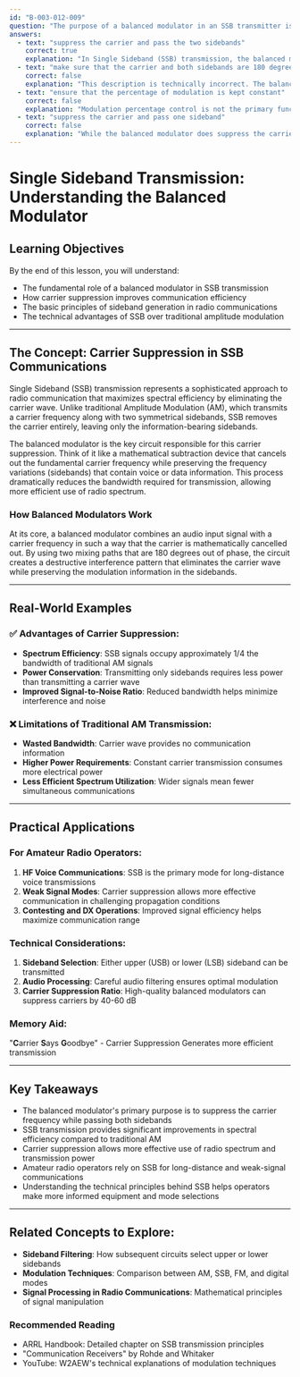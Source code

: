 ```yaml
---
id: "B-003-012-009"
question: "The purpose of a balanced modulator in an SSB transmitter is to:"
answers:
  - text: "suppress the carrier and pass the two sidebands"
    correct: true
    explanation: "In Single Sideband (SSB) transmission, the balanced modulator is a critical circuit that eliminates the carrier frequency while allowing the upper and lower sidebands to be transmitted. By mathematically cancelling the carrier wave, the modulator creates a more spectrally efficient signal that carries voice or data information using less bandwidth compared to traditional AM transmission."
  - text: "make sure that the carrier and both sidebands are 180 degrees out of phase"
    correct: false
    explanation: "This description is technically incorrect. The balanced modulator doesn't create a 180-degree phase relationship between carrier and sidebands. Instead, its primary function is to completely suppress the carrier frequency, effectively removing it from the transmitted signal, while preserving the modulation information in the sidebands."
  - text: "ensure that the percentage of modulation is kept constant"
    correct: false
    explanation: "Modulation percentage control is not the primary function of a balanced modulator. While the circuit does interact with the modulation process, its specific purpose is carrier suppression. Modulation percentage is typically managed through other circuits in the transmitter's signal chain, such as audio processing and gain stages."
  - text: "suppress the carrier and pass one sideband"
    correct: false
    explanation: "While the balanced modulator does suppress the carrier, it actually passes both sidebands, not just one. In SSB transmission, either the upper or lower sideband is selected by subsequent filtering, but the balanced modulator itself produces both sidebands during the modulation process."
---
```


# Single Sideband Transmission: Understanding the Balanced Modulator

## Learning Objectives
By the end of this lesson, you will understand:
- The fundamental role of a balanced modulator in SSB transmission
- How carrier suppression improves communication efficiency
- The basic principles of sideband generation in radio communications
- The technical advantages of SSB over traditional amplitude modulation

---

## The Concept: Carrier Suppression in SSB Communications

Single Sideband (SSB) transmission represents a sophisticated approach to radio communication that maximizes spectral efficiency by eliminating the carrier wave. Unlike traditional Amplitude Modulation (AM), which transmits a carrier frequency along with two symmetrical sidebands, SSB removes the carrier entirely, leaving only the information-bearing sidebands.

The balanced modulator is the key circuit responsible for this carrier suppression. Think of it like a mathematical subtraction device that cancels out the fundamental carrier frequency while preserving the frequency variations (sidebands) that contain voice or data information. This process dramatically reduces the bandwidth required for transmission, allowing more efficient use of radio spectrum.

### How Balanced Modulators Work

At its core, a balanced modulator combines an audio input signal with a carrier frequency in such a way that the carrier is mathematically cancelled out. By using two mixing paths that are 180 degrees out of phase, the circuit creates a destructive interference pattern that eliminates the carrier wave while preserving the modulation information in the sidebands.

---

## Real-World Examples

### ✅ Advantages of Carrier Suppression:
- **Spectrum Efficiency**: SSB signals occupy approximately 1/4 the bandwidth of traditional AM signals
- **Power Conservation**: Transmitting only sidebands requires less power than transmitting a carrier wave
- **Improved Signal-to-Noise Ratio**: Reduced bandwidth helps minimize interference and noise

### ❌ Limitations of Traditional AM Transmission:
- **Wasted Bandwidth**: Carrier wave provides no communication information
- **Higher Power Requirements**: Constant carrier transmission consumes more electrical power
- **Less Efficient Spectrum Utilization**: Wider signals mean fewer simultaneous communications

---

## Practical Applications

### For Amateur Radio Operators:
1. **HF Voice Communications**: SSB is the primary mode for long-distance voice transmissions
2. **Weak Signal Modes**: Carrier suppression allows more effective communication in challenging propagation conditions
3. **Contesting and DX Operations**: Improved signal efficiency helps maximize communication range

### Technical Considerations:
1. **Sideband Selection**: Either upper (USB) or lower (LSB) sideband can be transmitted
2. **Audio Processing**: Careful audio filtering ensures optimal modulation
3. **Carrier Suppression Ratio**: High-quality balanced modulators can suppress carriers by 40-60 dB

### Memory Aid:
"**C**arrier **S**ays **G**oodbye" - Carrier Suppression Generates more efficient transmission

---

## Key Takeaways

- The balanced modulator's primary purpose is to suppress the carrier frequency while passing both sidebands
- SSB transmission provides significant improvements in spectral efficiency compared to traditional AM
- Carrier suppression allows more effective use of radio spectrum and transmission power
- Amateur radio operators rely on SSB for long-distance and weak-signal communications
- Understanding the technical principles behind SSB helps operators make more informed equipment and mode selections

---

## Related Concepts to Explore:
- **Sideband Filtering**: How subsequent circuits select upper or lower sidebands
- **Modulation Techniques**: Comparison between AM, SSB, FM, and digital modes
- **Signal Processing in Radio Communications**: Mathematical principles of signal manipulation

### Recommended Reading
- ARRL Handbook: Detailed chapter on SSB transmission principles
- "Communication Receivers" by Rohde and Whitaker
- YouTube: W2AEW's technical explanations of modulation techniques